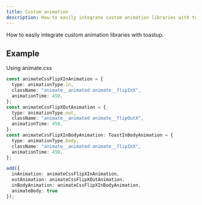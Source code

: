 ```yaml
---
title: Custom animation
description: How to easily integrate custom animation libraries with toastup.
---
```


How to easily integrate custom animation libraries with toastup.


<CustomAnimationExample />

## Example

Using animate.css

```ts
const animateCssFlipXInAnimation = {
  type: animationType.in,
  className: "animate__animated animate__flipInX",
  animationTime: 450,
};
const animateCssFlipXOutAnimation = {
  type: animationType.out,
  className: "animate__animated animate__flipOutX",
  animationTime: 450,
};
const animateCssFlipXInBodyAnimation: ToastInBodyAnimation = {
  type: animationType.body,
  className: "animate__animated animate__flipInX",
  animationTime: 450,
};

add({
  inAnimation: animateCssFlipXInAnimation,
  outAnimation: animateCssFlipXOutAnimation,
  inBodyAnimation: animateCssFlipXInBodyAnimation,
  animateBody: true
});
```


<Blob1 />

